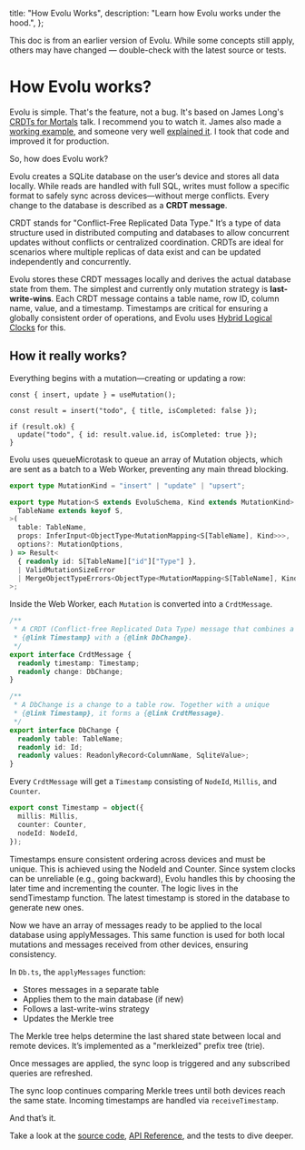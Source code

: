   title: "How Evolu Works",
  description: "Learn how Evolu works under the hood.",
};


<Warn>
  This doc is from an earlier version of Evolu. While some concepts still apply,
  others may have changed — double-check with the latest source or tests.
</Warn>

# How Evolu works?

Evolu is simple. That's the feature, not a bug. It's based on James Long's[ CRDTs for Mortals](https://www.youtube.com/watch?v=DEcwa68f-jY) talk. I recommend you to watch it. James also made a [working example](https://github.com/jlongster/crdt-example-app), and someone very well [explained it](https://github.com/steida/crdt-example-app_annotated/blob/master/NOTES.md). I took that code and improved it for production.

So, how does Evolu work?

Evolu creates a SQLite database on the user’s device and stores all data locally. While reads are handled with full SQL, writes must follow a specific format to safely sync across devices—without merge conflicts. Every change to the database is described as a **CRDT message**.

<Note>
  CRDT stands for "Conflict-Free Replicated Data Type." It’s a type of data
  structure used in distributed computing and databases to allow concurrent
  updates without conflicts or centralized coordination. CRDTs are ideal for
  scenarios where multiple replicas of data exist and can be updated
  independently and concurrently.
</Note>

Evolu stores these CRDT messages locally and derives the actual database state from them. The simplest and currently only mutation strategy is **last-write-wins**. Each CRDT message contains a table name, row ID, column name, value, and a timestamp. Timestamps are critical for ensuring a globally consistent order of operations, and Evolu uses [Hybrid Logical Clocks](https://jaredforsyth.com/posts/hybrid-logical-clocks/) for this.

## How it really works?

Everything begins with a mutation—creating or updating a row:

```tsx
const { insert, update } = useMutation();

const result = insert("todo", { title, isCompleted: false });

if (result.ok) {
  update("todo", { id: result.value.id, isCompleted: true });
}
```

Evolu uses queueMicrotask to queue an array of Mutation objects, which are sent as a batch to a Web Worker, preventing any main thread blocking.

```ts
export type MutationKind = "insert" | "update" | "upsert";

export type Mutation<S extends EvoluSchema, Kind extends MutationKind> = <
  TableName extends keyof S,
>(
  table: TableName,
  props: InferInput<ObjectType<MutationMapping<S[TableName], Kind>>>,
  options?: MutationOptions,
) => Result<
  { readonly id: S[TableName]["id"]["Type"] },
  | ValidMutationSizeError
  | MergeObjectTypeErrors<ObjectType<MutationMapping<S[TableName], Kind>>>
>;
```

Inside the Web Worker, each `Mutation` is converted into a `CrdtMessage`.

```ts
/**
 * A CRDT (Conflict-free Replicated Data Type) message that combines a unique
 * {@link Timestamp} with a {@link DbChange}.
 */
export interface CrdtMessage {
  readonly timestamp: Timestamp;
  readonly change: DbChange;
}

/**
 * A DbChange is a change to a table row. Together with a unique
 * {@link Timestamp}, it forms a {@link CrdtMessage}.
 */
export interface DbChange {
  readonly table: TableName;
  readonly id: Id;
  readonly values: ReadonlyRecord<ColumnName, SqliteValue>;
}
```

Every `CrdtMessage` will get a `Timestamp` consisting of `NodeId`, `Millis`, and `Counter`.

```ts
export const Timestamp = object({
  millis: Millis,
  counter: Counter,
  nodeId: NodeId,
});
```

Timestamps ensure consistent ordering across devices and must be unique. This is achieved using the NodeId and Counter. Since system clocks can be unreliable (e.g., going backward), Evolu handles this by choosing the later time and incrementing the counter. The logic lives in the sendTimestamp function. The latest timestamp is stored in the database to generate new ones.

Now we have an array of messages ready to be applied to the local database using applyMessages. This same function is used for both local mutations and messages received from other devices, ensuring consistency.

In `Db.ts`, the `applyMessages` function:

- Stores messages in a separate table
- Applies them to the main database (if new)
- Follows a last-write-wins strategy
- Updates the Merkle tree

The Merkle tree helps determine the last shared state between local and remote devices. It’s implemented as a "merkleized" prefix tree (trie).

Once messages are applied, the sync loop is triggered and any subscribed queries are refreshed.

The sync loop continues comparing Merkle trees until both devices reach the same state. Incoming timestamps are handled via `receiveTimestamp`.

And that’s it.

Take a look at the [source code](https://github.com/evoluhq/evolu), [API Reference](/docs/api-reference), and the tests to dive deeper.
